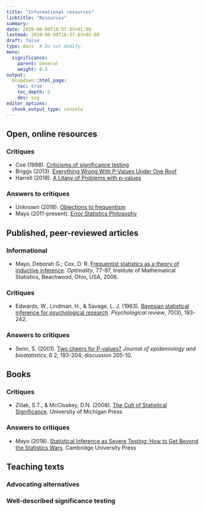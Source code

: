 ```yaml
---
title: "Informational resources"
linktitle: "Resources"
summary:
date: 2020-06-09T16:57:03+01:00
lastmod: 2020-06-09T16:57:03+01:00
draft: false  
type: docs  # Do not modify.
menu:
  significance:
    parent: General
    weight: 0.5
output:
  blogdown::html_page:
    toc: true
    toc_depth: 2
    dev: svg
editor_options: 
  chunk_output_type: console
---
```



## Open, online resources

### Critiques

* Coe (1998). [Criticisms of significance testing](https://community.dur.ac.uk/r.j.coe/teaching/critsig.htm)
* Briggs (2013). [Everything Wrong With P-Values Under One Roof](http://wmbriggs.com/post/9338/)
* Harrell (2018). [A Litany of Problems with p-values](http://www.fharrell.com/post/pval-litany/)

### Answers to critiques

* Unknown (2018). [Objections to frequentism](http://www.statisticool.com/objectionstofrequentism.htm)
* Mayo (2011-present). [Error Statistics Philosophy](https://errorstatistics.com/)

## Published, peer-reviewed articles

### Informational

* Mayo, Deborah G.; Cox, D. R. [Frequentist statistics as a theory of inductive inference](https://projecteuclid.org/euclid.lnms/1196283956). *Optimality*, 77-97, Institute of Mathematical Statistics, Beachwood, Ohio, USA, 2006.

### Critiques

* Edwards, W., Lindman, H., & Savage, L. J. (1963). [Bayesian statistical inference for psychological research](http://psycnet.apa.org/buy/1964-00040-001). *Psychological review*, 70(3), 193-242.

### Answers to critiques

* Senn, S. (2001). [Two cheers for P-values?](https://www.ncbi.nlm.nih.gov/pubmed/11434499) *Journal of epidemiology and biostatistics*, 6 2, 193-204; discussion 205-10.

## Books


### Critiques

* Ziliak, S.T., & McCloskey, D.N. (2008). [The Cult of Statistical Significance](https://www.press.umich.edu/186351/cult_of_statistical_significance). University of Michigan Press

### Answers to critiques

* Mayo (2018). [Statistical Inference as Severe Testing: How to Get Beyond the Statistics Wars](https://www.cambridge.org/core/books/statistical-inference-as-severe-testing/D9DF409EF568090F3F60407FF2B973B2). Cambridge University Press

## Teaching texts

### Advocating alternatives

### Well-described significance testing


